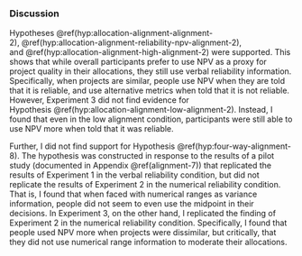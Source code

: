 ### Discussion

Hypotheses \@ref(hyp:allocation-alignment-alignment-2), \@ref(hyp:allocation-alignment-reliability-npv-alignment-2),
and \@ref(hyp:allocation-alignment-high-alignment-2) were supported. This shows
that while overall participants prefer to use NPV as a proxy for project quality
in their allocations, they still use verbal reliability information.
Specifically, when projects are similar, people use NPV when they are told that
it is reliable, and use alternative metrics when told that it is not reliable.
However, Experiment 3 did not find evidence for
Hypothesis \@ref(hyp:allocation-alignment-low-alignment-2). Instead, I found
that even in the low alignment condition, participants were still able to use
NPV more when told that it was reliable.

Further, I did not find support for Hypothesis \@ref(hyp:four-way-alignment-8).
The hypothesis was constructed in response to the results of a pilot study
(documented in Appendix \@ref(alignment-7)) that replicated the results of
Experiment 1 in the verbal reliability condition, but did not replicate the
results of Experiment 2 in the numerical reliability condition. That is, I found
that when faced with numerical ranges as variance information, people did not
seem to even use the midpoint in their decisions. In Experiment 3, on the other
hand, I replicated the finding of Experiment 2 in the numerical reliability
condition. Specifically, I found that people used NPV more when projects were
dissimilar, but critically, that they did not use numerical range information to
moderate their allocations.

